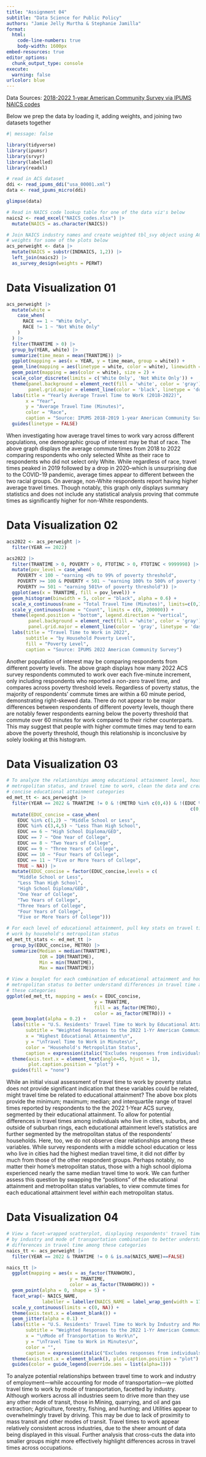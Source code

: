 ```yaml
---
title: "Assignment 04"
subtitle: "Data Science for Public Policy"
authors: "Jamie Jelly Murtha & Stephanie Jamilla"
format: 
  html:
    code-line-numbers: true
    body-width: 1600px
embed-resources: true
editor_options: 
  chunk_output_type: console
execute: 
  warning: false
urlcolor: blue
---
```


\vspace{0.1in}

Data Sources:
[2018-2022 1-year American Community Survey via IPUMS](https://usa.ipums.org/usa/index.shtml)
[NAICS codes](Note to Jamie, please include the link you used in parentheses here)

Below we prep the data by loading it, adding weights, and joining two datasets together

```r
#| message: false

library(tidyverse)
library(ipumsr)
library(srvyr)
library(labelled)
library(readxl)

# read in ACS dataset
ddi <- read_ipums_ddi("usa_00001.xml")
data <- read_ipums_micro(ddi)

glimpse(data)

# Read in NAICS code lookup table for one of the data viz's below
naics2 <- read_excel("NAICS_codes.xlsx") |>
  mutate(NAICS = as.character(NAICS))

# Join NAICS industry names and create weighted tbl_svy object using ACS person
# weights for some of the plots below
acs_perweight <- data |>
  mutate(NAICS = substr(INDNAICS, 1,2)) |>
  left_join(naics2) |>
  as_survey_design(weights = PERWT)

```

# Data Visualization 01

```r

acs_perweight |>
  mutate(white = 
    case_when(
      RACE == 1 ~ "White Only",
      RACE != 1 ~ "Not White Only"
    )
  ) |>
  filter(TRANTIME > 0) |>
  group_by(YEAR, white) |>
  summarize(time_mean = mean(TRANTIME)) |>
  ggplot(mapping = aes(x = YEAR, y = time_mean, group = white)) +
  geom_line(mapping = aes(linetype = white, color = white), linewidth = 0.6) +
  geom_point(mapping = aes(color = white), size = 2) +
  scale_color_discrete(limits = c('White Only', 'Not White Only')) +
  theme(panel.background = element_rect(fill = 'white', color = 'gray'),
        panel.grid.major = element_line(color = 'black', linetype = 'dotted')) +
  labs(title = "Yearly Average Travel Time to Work (2018-2022)",
       x = "Year",
       y = "Average Travel Time (Minutes)",
       color = "Race",
       caption = "Source: IPUMS 2018-2019 1-year American Community Surveys") +
  guides(linetype = FALSE)

```

When investigating how average travel times to work vary across different populations, one demographic group of interest may be that of race. The above graph displays the average commute times from 2018 to 2022 comparing respondents who only selected White as their race to respondents who did not select only White. While regardless of race, travel times peaked in 2019 followed by a drop in 2020--which is unsurprising due to the COVID-19 pandemic, average times appear to different between the two racial groups. On average, non-White respondents report having higher average travel times. Though notably, this graph only displays summary statistics and does not include any statistical analysis proving that commute times as significantly higher for non-White respondents.

\vspace{0.1in}

# Data Visualization 02

```r

acs2022 <- acs_perweight |>
  filter(YEAR == 2022) 

acs2022 |>
  filter(TRANTIME > 0, POVERTY > 0, FTOTINC > 0, FTOTINC < 9999998) |>
  mutate(pov_level = case_when(
    POVERTY < 100 ~ "earning <0% to 99% of poverty threshold",
    POVERTY >= 100 & POVERTY < 501 ~ "earning 100% to 500% of poverty threshold",
    POVERTY >= 501 ~ "earning 501%+ of poverty threshold")) |>
  ggplot(aes(x = TRANTIME, fill = pov_level)) +
  geom_histogram(binwidth = 5, color = "black", alpha = 0.6) +
  scale_x_continuous(name = "Total Travel Time (Minutes)", limits=c(0,160), n.breaks = 7) +
  scale_y_continuous(name = "Count", limits = c(0, 200000)) +
  theme(legend.position = "bottom", legend.direction = "vertical",
        panel.background = element_rect(fill = 'white', color = 'gray'),
        panel.grid.major = element_line(color = 'gray', linetype = 'dashed')) +
  labs(title = "Travel Time to Work in 2022",
       subtitle = "by Household Poverty Level",
       fill = "Poverty Level", 
       caption = "Source: IPUMS 2022 American Community Survey")

```

Another population of interest may be comparing respondents from different poverty levels. The above graph displays how many 2022 ACS survey respondents commuted to work over each five-minute increment, only including respondents who reported a non-zero travel time, and compares across poverty threshold levels. Regardless of poverty status, the majority of respondents' commute times are within a 60 minute period, demonstrating right-skewed data. There do not appear to be major differences between respondents of different poverty levels, though there are notably fewer respondents earning below the poverty threshold that commute over 60 minutes for work compared to their richer counterparts. This may suggest that people with higher commute times may tend to earn above the poverty threshold, though this relationship is inconclusive by solely looking at this histogram.

\vspace{0.1in}

# Data Visualization 03

```r

# To analyze the relationships among educational attainment level, household
# metropolitan status, and travel time to work, clean the data and create
# concise educational attainment categories
ed_met_tt <- acs_perweight |>
  filter(YEAR == 2022 & TRANTIME != 0 & !(METRO %in% c(0,4)) & !(EDUC %in%
                                                                   c(0,99))) |>
  mutate(EDUC_concise = case_when(
    EDUC %in% c(1,2) ~ "Middle School or Less",
    EDUC %in% c(3,4,5) ~ "Less Than High School",
    EDUC == 6 ~ "High School Diploma/GED",
    EDUC == 7 ~ "One Year of College",
    EDUC == 8 ~ "Two Years of College",
    EDUC == 9 ~ "Three Years of College",
    EDUC == 10 ~ "Four Years of College",
    EDUC == 11 ~ "Five or More Years of College",
    TRUE ~ NA)) |>
  mutate(EDUC_concise = factor(EDUC_concise,levels = c(
    "Middle School or Less",
    "Less Than High School",
    "High School Diploma/GED",
    "One Year of College",
    "Two Years of College",
    "Three Years of College",
    "Four Years of College",
    "Five or More Years of College")))

```

```r

# For each level of educational attainment, pull key stats on travel time to
# work by household's metropolitan status
ed_met_tt_stats <- ed_met_tt |>
  group_by(EDUC_concise, METRO) |>
  summarize(Median = median(TRANTIME),
            IQR = IQR(TRANTIME),
            Min = min(TRANTIME),
            Max = max(TRANTIME))

```

```r

# View a boxplot for each combination of educational attainment and household
# metropolitan status to better understand differences in travel time among
# these categories
ggplot(ed_met_tt, mapping = aes(x = EDUC_concise,
                                y = TRANTIME,
                                fill = as_factor(METRO),
                                color = as_factor(METRO))) +
  geom_boxplot(alpha = 0.2) +
  labs(title = "U.S. Residents' Travel Time to Work by Educational Attainment\nand Household Metropolitan Status, Excluding Telework",
       subtitle = "Weighted Responses to the 2022 1-Yr American Community Survey",
       x = "Highest Educational Attainment\n",
       y = "\nTravel Time to Work in Minutes\n",
       color = "Household's Metropolitan Status",
       caption = expression(italic("Excludes responses from individuals who do not\nleave their homes to work; who do not work;\nand/or whose Metropolitan Status could not be\ndetermined.\n\nSource: IPUMS 2022 American Community Survey"))) +
  theme(axis.text.x = element_text(angle=45, hjust = 1),
        plot.caption.position = "plot") +
  guides(fill = "none")

```

While an initial visual assessment of travel time to work by poverty status does not provide significant indication that these variables could be related, might travel time be related to educational attainment? The above box plots provide the minimum; maximum; median; and interquartile range of travel times reported by respondents to the the 2022 1-Year ACS survey, segmented by their educational attainment. To allow for potential differences in travel times among individuals who live in cities, suburbs, and outside of suburban rings, each educational attainment level's statistics are further segmented by the metropolitan status of the respondents' households. Here, too, we do not observe clear relationships among these variables. While survey respondents with a middle school education or less who live in cities had the highest median travel time, it did not differ by much from those of the other respondent groups. Perhaps notably, no matter their home's metropolitan status, those with a high school diploma experienced nearly the same median travel time to work. We can further assess this question by swapping the "positions" of the educational attainment and metropolitan status variables, to view commute times for each educational attainment level <i>within</i> each metropolitan status.

\vspace{0.1in}

# Data Visualization 04

```r

# View a facet-wrapped scatterplot, displaying respondents' travel times to work
# by industry and mode of transportation combination to better understand
# differences in travel time among these categories
naics_tt <- acs_perweight |>
  filter(YEAR == 2022 & TRANTIME != 0 & is.na(NAICS_NAME)==FALSE)

naics_tt |>    
  ggplot(mapping = aes(x = as_factor(TRANWORK),
                       y = TRANTIME,
                       color = as_factor(TRANWORK))) +
  geom_point(alpha = 0, shape = 5) +
  facet_wrap(~ NAICS_NAME,
             labeller = labeller(NAICS_NAME = label_wrap_gen(width = 17))) +
  scale_y_continuous(limits = c(0, NA)) +
  theme(axis.text.x = element_blank()) +
  geom_jitter(alpha = 0.1) +
  labs(title = "U.S. Residents' Travel Time to Work by Industry and Mode of Transportation,\nExcluding Telework",
       subtitle = "Weighted Responses to the 2022 1-Yr American Community Survey",
       x = "\nMode of Transportation to Work\n",
       y = "\nTravel Time to Work in Minutes\n",
       color = "",
       caption = expression(italic("Excludes responses from individuals who do not\nleave their homes to work; who do not work;\nand/or whose industry or mode of transportation\ncould not be determined.\n\nSource: IPUMS 2022 American Community Survey"))) +
  theme(axis.text.x = element_blank(), plot.caption.position = "plot") +
  guides(color = guide_legend(override.aes = list(alpha=1)))

```

To analyze potential relationships between travel time to work and industry of employment—while accounting for mode of transportation—we plotted travel time to work by mode of transportation, facetted by industry. Although workers across all industries seem to drive more than they use any other mode of transit, those in Mining, quarrying, and oil and gas extraction; Agriculture, forestry, fishing, and hunting; and Utilities appear to overwhelmingly travel by driving. This may be due to lack of proximity to mass transit and other modes of transit. Travel times to work appear relatively consistent across industries, due to the sheer amount of data being displayed in this visual. Further analysis that cross-cuts the data into smaller groups might more effectively highlight differences across in travel times across occupations.

